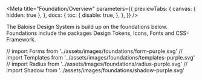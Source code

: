 
<Meta
  title="Foundation/Overview"
  parameters={{
    previewTabs: {
      canvas: { hidden: true },
    },
    docs: {
      toc: {
        disable: true,
      },
    },
  }}
/>

<Banner label="Foundation" color="purple" puzzle />

<Lead>
  The Baloise Design System is build up on the foundations below. Foundations include the packages Design Tokens, Icons,
  Fonts and CSS-Framework.
</Lead>

// import Forms from '../assets/images/foundations/form-purple.svg'
// import Templates from '../assets/images/foundations/templates-purple.svg'
// import Radius from '../assets/images/foundations/radius-purple.svg'
// import Shadow from '../assets/images/foundations/shadow-purple.svg'

<GridCards>
  <GridCard
    label="Border & Radius"
    pageTitle="Foundation/Border & Radius"
    svg={Border}
    color="purple"
    description="Clarification of how borders and border-radius are utilized."
  />
  <GridCard
    label="Brand Assets"
    pageTitle="Foundation/Brand Assets"
    svg={BrandAssets}
    color="purple"
    description="Encompass a curated collection of visual elements, meticulously crafted to uphold and reinforce the brand's identity."
  />
  <GridCard
    label="Colors"
    pageTitle="Foundation/Colors"
    svg={Colors}
    color="purple"
    description="The colors create a brand-specific look & feel. The multi-color approach represents the contemporary and inspiring Baloise we are."
  />
  <GridCard
    label="Design Tokens"
    pageTitle="Foundation/Design Tokens"
    svg={Tokens}
    color="purple"
    description="Design tokens serve as the definitive source for naming and storing design choices."
  />
  <GridCard
    label="Elevation"
    pageTitle="Foundation/Elevation"
    svg={Elevation}
    color="purple"
    description="Elevation involves the strategic application of shadow and depth to elements, enhancing visual hierarchy and providing depth cues within the user interface."
  />
  <GridCard
    label="Iconography"
    pageTitle="Foundation/Iconography"
    svg={Iconography}
    color="purple"
    description="Icons with a clear, minimal, and consistent design, swiftly communicate ideas, draw attention to key information, and facilitate user interaction across all our digital platforms."
  />
  <GridCard
    label="Grid"
    pageTitle="Foundation/Grid"
    svg={Grid}
    color="purple"
    description="The Baloise Design System grid system is a fully responsive and 12 column layout system with six default breakpoints and five container layouts."
  />
  <GridCard
    label="Layout"
    pageTitle="Foundation/Layout"
    svg={Layout}
    color="purple"
    description="The layout defines the skeleton of your page."
  />
  <GridCard
    label="Spacing"
    pageTitle="Foundation/Spacing"
    svg={Spacing}
    color="purple"
    description="Global spacings help us design experiences that scale with consistency, rhythm, and focus"
  />
  <GridCard
    label="Typography"
    pageTitle="Foundation/Typography"
    svg={Typography}
    color="purple"
    description="Baloise Create is the corporate typeface. Its clear appearance underlines the modern and future-oriented brand expression.."
  />
</GridCards>

<Footer />
